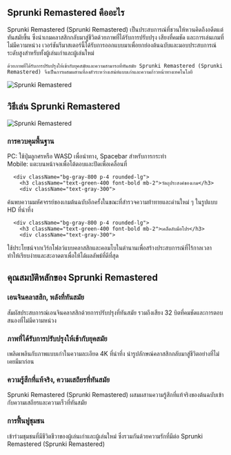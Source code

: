 ## Sprunki Remastered คืออะไร

<div className="flex flex-col md:flex-row items-center gap-8">
  <div className="w-full md:w-1/2 text-xl">
Sprunki Remastered (Sprunki Remastered) เป็นประสบการณ์ที่ชวนให้หวนคิดถึงอดีตแต่ทันสมัยขึ้น ซึ่งนำเกมคลาสสิกกลับมาสู่ชีวิตด้วยภาพที่ได้รับการปรับปรุง เสียงที่คมชัด และการเล่นเกมที่ไม่มีความหน่วง เวอร์ชันรีมาสเตอร์นี้ได้รับการออกแบบมาเพื่อยกย่องต้นฉบับและมอบประสบการณ์ระดับสูงสำหรับทั้งผู้เล่นเก่าและผู้เล่นใหม่

    ด้วยภาพที่ได้รับการปรับปรุงให้เข้ากับยุคสมัยและความสามารถที่ทันสมัย Sprunki Remastered (Sprunki Remastered) จึงเป็นการผสมผสานที่ลงตัวระหว่างเสน่ห์แบบเก่าและความก้าวหน้าทางเทคโนโลยี
</div>
  <div className="w-full md:w-1/2 flex justify-center items-center">
<img 
      src="https://public-image.fafafa.ai/cm3tvyn990002mp4f5v0tdr5g/2025-01-07/images/1736234827168-l03ang.png" 
      alt="Sprunki Remastered" 
      className="w-4/5 h-auto"
    />
</div>
</div>

## วิธีเล่น Sprunki Remastered

<div className="flex flex-col md:flex-row items-center gap-8">
  <div className="w-full md:w-1/2">
<img 
      src="https://public-image.fafafa.ai/cm3tvyn990002mp4f5v0tdr5g/2025-01-07/images/1736234827168-l03ang.png" 
      alt="Sprunki Remastered" 
      className="w-4/5 h-auto mx-auto"
    />
</div>
  <div className="w-full md:w-1/2">
    <div className="grid grid-cols-1 gap-4 mt-0">
      <div className="bg-gray-800 p-4 rounded-lg">
        <h3 className="text-green-400 font-bold mb-2">การควบคุมพื้นฐาน</h3>
        <div className="text-gray-300">
PC: ใช้ปุ่มลูกศรหรือ WASD เพื่อนำทาง, Spacebar สำหรับการกระทำ<br/>
          Mobile: แตะบนหน้าจอเพื่อโต้ตอบและปัดเพื่อเคลื่อนที่
</div>
      </div>

      <div className="bg-gray-800 p-4 rounded-lg">
        <h3 className="text-green-400 font-bold mb-2">วัตถุประสงค์ของเกม</h3>
        <div className="text-gray-300">
ค้นพบความมหัศจรรย์ของเกมต้นฉบับอีกครั้งในขณะที่สำรวจความท้าทายและด่านใหม่ ๆ ในรูปแบบ HD ที่น่าทึ่ง
</div>
      </div>

      <div className="bg-gray-800 p-4 rounded-lg">
        <h3 className="text-green-400 font-bold mb-2">เคล็ดลับมือโปร</h3>
        <div className="text-gray-300">
ใช้ประโยชน์จากเวิร์กโฟลว์แบบคลาสสิกและคอมโบในตำนานเพื่อสร้างประสบการณ์ที่ไร้กาลเวลา ทำให้เรียบง่ายและสะอาดตาเพื่อให้ได้ผลลัพธ์ที่ดีที่สุด
</div>
      </div>
    </div>
  </div>
</div>

## คุณสมบัติหลักของ Sprunki Remastered

<div className="grid grid-cols-1 md:grid-cols-2 gap-4">
  <div className="bg-gray-800 p-4 rounded-lg">
    <h3 className="text-green-400 font-bold mb-2">เอนจินคลาสสิก, พลังที่ทันสมัย</h3>
    <div className="text-gray-300">
สัมผัสประสบการณ์เอนจินคลาสสิกด้วยการปรับปรุงที่ทันสมัย รวมถึงเสียง 32 บิตที่คมชัดและการตอบสนองที่ไม่มีความหน่วง
</div>
  </div>

  <div className="bg-gray-800 p-4 rounded-lg">
    <h3 className="text-green-400 font-bold mb-2">ภาพที่ได้รับการปรับปรุงให้เข้ากับยุคสมัย</h3>
    <div className="text-gray-300">
เพลิดเพลินกับภาพแบบเก่าในความละเอียด 4K ที่น่าทึ่ง นำรูปลักษณ์คลาสสิกกลับมาสู่ชีวิตอย่างที่ไม่เคยมีมาก่อน
</div>
  </div>

  <div className="bg-gray-800 p-4 rounded-lg">
    <h3 className="text-green-400 font-bold mb-2">ความรู้สึกที่แท้จริง, ความเสถียรที่ทันสมัย</h3>
    <div className="text-gray-300">
Sprunki Remastered (Sprunki Remastered) ผสมผสานความรู้สึกที่แท้จริงของต้นฉบับเข้ากับความเสถียรและความเร็วที่ทันสมัย
</div>
  </div>

  <div className="bg-gray-800 p-4 rounded-lg">
    <h3 className="text-green-400 font-bold mb-2">การฟื้นฟูชุมชน</h3>
    <div className="text-gray-300">
เข้าร่วมชุมชนที่มีชีวิตชีวาของผู้เล่นเก่าและผู้เล่นใหม่ ซึ่งรวมกันด้วยความรักที่มีต่อ Sprunki Remastered (Sprunki Remastered)
</div>
  </div>
</div>